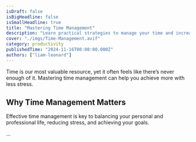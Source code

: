 ```yaml
---
isDraft: false
isBigHeadline: false
isSmallHeadline: true
title: "Mastering Time Management"
description: "Learn practical strategies to manage your time and increase productivity."
cover: "./imgs/Time-Management.avif"
category: productivity
publishedTime: "2024-11-16T00:00:00.000Z"
authors: ["liam-leonard"]
---
```


Time is our most valuable resource, yet it often feels like there’s never enough of it. Mastering time management can help you achieve more with less stress.

## Why Time Management Matters

Effective time management is key to balancing your personal and professional life, reducing stress, and achieving your goals.

...
